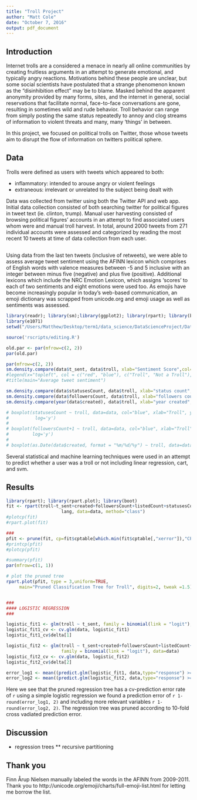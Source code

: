 ```yaml
---
title: "Troll Project"
author: "Matt Cole"
date: "October 7, 2016"
output: pdf_document
---
```

## Introduction

Internet trolls are a considered a menace in nearly all online communities by creating fruitless arguments in an attempt to generate emotional, and typically angry reactions. Motivations behind these people are unclear, but some social scientists have postulated that a strange phenomenon known as the "disinhibition effect" may be to blame. Masked behind the apparent anonymity provided by many forms, sites, and the internet in general, social reservations that facilitate normal, face-to-face conversations are gone, resulting in sometimes wild and rude behavior. Troll behavior can range from simply posting the same status repeatedly to annoy and clog streams of information to violent threats and many, many 'things' in between. 

In this project, we focused on political trolls on Twitter, those whose tweets aim to disrupt the flow of information on twitters political sphere. 


## Data

Trolls were defined as users with tweets which appeared to both:
  
* inflammatory: intended to arouse angry or violent feelings
*  extraneous: irrelevant or unrelated to the subject being dealt with

  
Data was collected from twitter using both the Twitter API and web app. Initial data collection consisted of both searching twitter for political figures in tweet text (ie. clinton, trump). Manual user harvesting consisted of browsing political figures’ accounts in an attempt to find associated users whom were  and manual troll harvest. In total, around 2000 tweets from 271 individual accounts were assessed and categorized by reading the most recent 10 tweets at time of data collection from each user.

##

Using data from the last ten tweets (inclusive of retweets), we were able to assess average tweet sentiment using the AFINN lexicon which comprises of English words with valence measures between -5 and 5 inclusive with an integer between minus five (negative) and plus five (positive). Additional lexicons which include the NRC Emotion Lexicon, which assigns 'scores' to each of two sentiments and eight emotions were used too. As emojis have become increasingly popular in today's web-based communication, an emoji dictionary was scrapped from unicode.org and emoji usage as well as sentiments was assessed. 

```r
library(readr); library(sm);library(ggplot2); library(rpart); library(boot); library(sm); library(lubridate); library(rpart.plot); library(rpart)
library(e1071)
setwd("/Users/Matthew/Desktop/term1/data_science/DataScienceProject/Data_Science_Project")

source('rscripts/editing.R')
```

```r
old.par <- par(mfrow=c(2, 2))
par(old.par)

par(mfrow=c(2, 2))
sm.density.compare(data$t_sent, data$troll, xlab="Sentiment Score",col=c("blue", "red"), lwd=2)
#legend(x="topleft", col = c("red", "blue"), c("Troll", "Not a Troll"),lty=c(1,1))
#title(main="Average tweet sentiment")

sm.density.compare(data$statusesCount, data$troll, xlab="status count",col=c("blue", "red"), lwd=2)
sm.density.compare(data$followersCount, data$troll, xlab="followers count",col=c("blue", "red"), lwd=2)
sm.density.compare(year(data$created), data$troll, xlab="year created",col=c("blue", "red"), lwd=2)

# boxplot(statusesCount ~ troll, data=data, col="blue", xlab="Troll", ylab="number of statuses",
#          log='y')
# 
# boxplot(followersCount+1 ~ troll, data=data, col="blue", xlab="Troll", ylab="number of followers",
#         log='y')
# 
# boxplot(as.Date(data$created, format = "%m/%d/%y") ~ troll, data=data, col="blue", xlab="Troll", ylab="created")
```

Several statistical and machine learning techniques were used in an attempt to predict whether a user was a troll or not including linear regression, cart, and svm. 

## Results

```r
library(rpart); library(rpart.plot); library(boot)
fit <- rpart(troll~t_sent+created+followersCount+listedCount+statusesCount+favoritesCount+friendsCount+
                     lang, data=data, method="class")
#plotcp(fit)
#rpart.plot(fit)

###
pfit <- prune(fit, cp=fit$cptable[which.min(fit$cptable[,"xerror"]),"CP"])
#printcp(pfit)
#plotcp(pfit)

#summary(pfit)
par(mfrow=c(1, 1))

# plot the pruned tree 
rpart.plot(pfit, type = 3,uniform=TRUE, 
     main="Pruned Classification Tree for Troll", digits=2, tweak =1.5)


###
#### LOGISTIC REGRESSION 
### 

logistic_fit1 <- glm(troll ~ t_sent, family = binomial(link = "logit"), data=data)
logistic_fit1_cv <- cv.glm(data, logistic_fit1)
logistic_fit1_cv$delta[1]

logistic_fit2 <- glm(troll ~ t_sent+created+followersCount+listedCount+statusesCount, 
                     family = binomial(link = "logit"), data=data)
logistic_fit2_cv <- cv.glm(data, logistic_fit2)
logistic_fit2_cv$delta[2]

error_log1 <- mean((predict.glm(logistic_fit1, data,type="response") >= 0.5) == (data$troll == 1))
error_log2 <- mean((predict.glm(logistic_fit2, data,type="response") >= 0.5) == (data$troll == 1))
```

Here we see that the pruned regression tree has a cv-prediction error rate of `r `
using a simple logistic regression we found a prediction error of `r 1-round(error_log1, 2)` and including more relevant variables `r 1-round(error_log2, 2)`. The regression tree was pruned according to 10-fold cross vadiated prediction error.



## Discussion 

* regression trees
** recursive partitioning


## Thank you

Finn Årup Nielsen manually labeled the words in the AFINN from 2009-2011.
Thank you to http://unicode.org/emoji/charts/full-emoji-list.html for letting me borrow the list. 